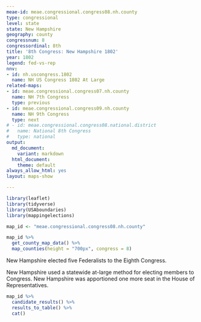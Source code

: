 ```yaml
---
meae-id: meae.congressional.congress08.nh.county
type: congressional
level: state
state: New Hampshire
geography: county
congressnum: 8
congressordinal: 8th
title: '8th Congress: New Hampshire 1802'
year: 1802
legend: fed-vs-rep
nnv:
- id: nh.uscongress.1802
  name: NH US Congress 1802 At Large
related-maps:
- id: meae.congressional.congress07.nh.county
  name: NH 7th Congress
  type: previous
- id: meae.congressional.congress09.nh.county
  name: NH 9th Congress
  type: next
# - id: meae.congressional.congress08.national.district
#   name: National 8th Congress
#   type: national
output:
  md_document:
    variant: markdown
  html_document:
    theme: default
always_allow_html: yes
layout: maps-show

---
```


```r
library(leaflet)
library(tidyverse)
library(USAboundaries)
library(mappingelections)

map_id <- "meae.congressional.congress08.nh.county"
```

<div class="map">

```r
map_id %>%
  get_county_map_data() %>%
  map_counties(height = "700px", congress = 8)
```

</div>

New Hampshire elected five Federalists to the Eighth Congress.

New Hampshire used a statewide at-large method for electing members to Congress. New Hampshire was apportioned one more seat in the House of Representatives.

<div class="results-table">

```r
map_id %>%
  candidate_results() %>%
  results_to_table() %>%
  cat()
```

</div>

